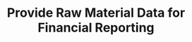 ---
title: "Provide Raw Material Data for Financial Reporting"
description: "Description of your new file."
---